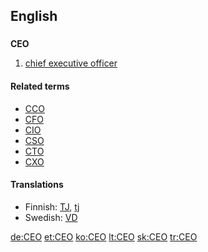 {{see|ceo}}

==English==
==={{initialism}}===
'''CEO'''

#[[chief executive officer]]

====Related terms====
*[[CCO]]
*[[CFO]]
*[[CIO]]
*[[CSO]]
*[[CTO]]
*[[CXO]]

====Translations====
*Finnish: [[TJ]], [[tj]]
*Swedish: [[VD]]

[[de:CEO]]
[[et:CEO]]
[[ko:CEO]]
[[lt:CEO]]
[[sk:CEO]]
[[tr:CEO]]